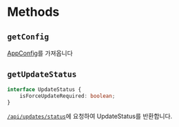 # Methods

## `getConfig`
[AppConfig](/guide/3.expo/3.configs.html#appconfigts--appconfig-)를 가져옵니다


## `getUpdateStatus`

```ts
interface UpdateStatus {
	isForceUpdateRequired: boolean;
}
```

[`/api/updates/status`](/guide/2.next/3.api.html#apiupdatesstatus)에 요청하여 UpdateStatus를 반환합니다.